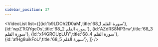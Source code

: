 ```yaml
---
sidebar_position: 37
---
```


<VideoList list={[{id:'b9LDOh2D0aM',title:'68_1 سورة القلم'},
{id:'wpZTtQYgeOs',title:'68_2 سورة القلم'},
{id:'AZdRS8NP3rw',title:'68_3 سورة القلم'},
{id:'x14GROUpLUY',title:'68_4 سورة القلم'},
{id:'afHg8uikFoU',title:'68_5 سورة القلم'},
]}
/>
